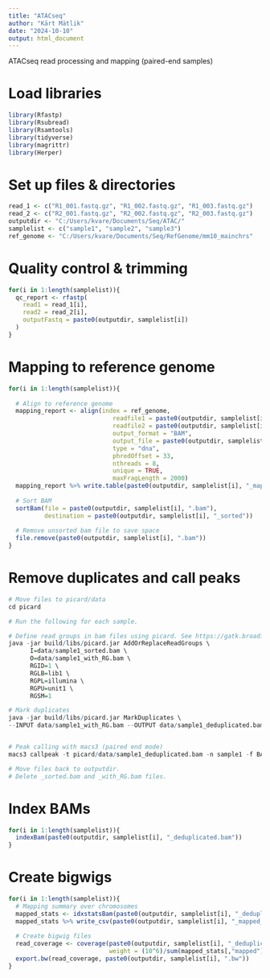 ```yaml
---
title: "ATACseq"
author: "Kärt Mätlik"
date: "2024-10-10"
output: html_document
---
```


ATACseq read processing and mapping (paired-end samples)

# Load libraries
```r
library(Rfastp)
library(Rsubread)
library(Rsamtools)
library(tidyverse)
library(magrittr)
library(Herper)
```

# Set up files & directories
```r
read_1 <- c("R1_001.fastq.gz", "R1_002.fastq.gz", "R1_003.fastq.gz")
read_2 <- c("R2_001.fastq.gz", "R2_002.fastq.gz", "R2_003.fastq.gz")
outputdir <- "C:/Users/kvare/Documents/Seq/ATAC/"
samplelist <- c("sample1", "sample2", "sample3")
ref_genome <- "C:/Users/kvare/Documents/Seq/RefGenome/mm10_mainchrs"
```

# Quality control & trimming
```r
for(i in 1:length(samplelist)){
  qc_report <- rfastp(
    read1 = read_1[i],
    read2 = read_2[i],
    outputFastq = paste0(outputdir, samplelist[i])
  )
}
```

# Mapping to reference genome
```r
for(i in 1:length(samplelist)){
  
  # Align to reference genome
  mapping_report <- align(index = ref_genome,
                             readfile1 = paste0(outputdir, samplelist[i], "_R1.fastq.gz"),
                             readfile2 = paste0(outputdir, samplelist[i], "_R2.fastq.gz"),
                             output_format = "BAM",
                             output_file = paste0(outputdir, samplelist[i], ".bam"), 
                             type = "dna",
                             phredOffset = 33, 
                             nthreads = 8,
                             unique = TRUE,
                             maxFragLength = 2000)
  mapping_report %>% write.table(paste0(outputdir, samplelist[i], "_mapping_summary.csv"))
  
  # Sort BAM
  sortBam(file = paste0(outputdir, samplelist[i], ".bam"), 
          destination = paste0(outputdir, samplelist[i], "_sorted"))
  
  # Remove unsorted bam file to save space
  file.remove(paste0(outputdir, samplelist[i], ".bam"))
}
```

# Remove duplicates and call peaks
```r
# Move files to picard/data
cd picard

# Run the following for each sample.

# Define read groups in bam files using picard. See https://gatk.broadinstitute.org/hc/en-us/articles/360035890671-Read-groups for details
java -jar build/libs/picard.jar AddOrReplaceReadGroups \
      I=data/sample1_sorted.bam \
      O=data/sample1_with_RG.bam \
      RGID=1 \
      RGLB=lib1 \
      RGPL=illumina \
      RGPU=unit1 \
      RGSM=1

# Mark duplicates
java -jar build/libs/picard.jar MarkDuplicates \
--INPUT data/sample1_with_RG.bam --OUTPUT data/sample1_deduplicated.bam --METRICS_FILE data/sample1_metrics.txt --REMOVE_DUPLICATES true


# Peak calling with macs3 (paired end mode)
macs3 callpeak -t picard/data/sample1_deduplicated.bam -n sample1 -f BAMPE --outdir data/macs3_callpeak -g mm 

# Move files back to outputdir.
# Delete _sorted.bam and _with_RG.bam files.
```

# Index BAMs
```r
for(i in 1:length(samplelist)){
  indexBam(paste0(outputdir, samplelist[i], "_deduplicated.bam"))
}
```

# Create bigwigs
```r
for(i in 1:length(samplelist)){
  # Mapping summary over chromosomes
  mapped_stats <- idxstatsBam(paste0(outputdir, samplelist[i], "_deduplicated.bam"))
  mapped_stats %>% write_csv(paste0(outputdir, samplelist[i], "_mapped_stats.csv"))
  
  # Create bigwig files
  read_coverage <- coverage(paste0(outputdir, samplelist[i], "_deduplicated.bam"),
                            weight = (10^6)/sum(mapped_stats[,"mapped"]))
  export.bw(read_coverage, paste0(outputdir, samplelist[i], ".bw"))
}
```
